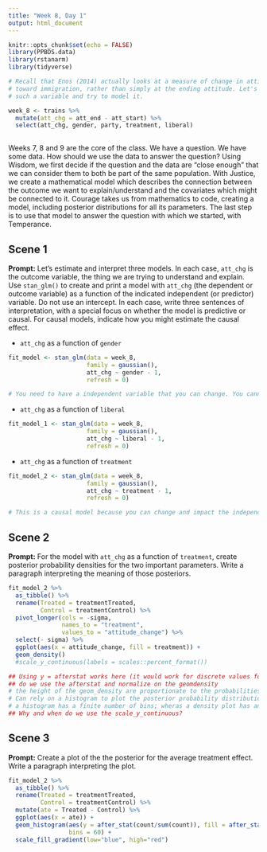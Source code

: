 ```yaml
---
title: "Week 8, Day 1"
output: html_document
---
```


```r
knitr::opts_chunk$set(echo = FALSE)
library(PPBDS.data)
library(rstanarm)
library(tidyverse)

# Recall that Enos (2014) actually looks at a measure of change in attitude
# toward immigration, rather than simply at the ending attitude. Let's create
# such a variable and try to model it.

week_8 <- trains %>% 
  mutate(att_chg = att_end - att_start) %>% 
  select(att_chg, gender, party, treatment, liberal)
  
```

Weeks 7, 8 and 9 are the core of the class. We have a question. We have some data. How should we use the data to answer the question? Using Wisdom, we first decide if the question and the data are "close enough" that we can consider them to both be part of the same population. With Justice, we create a mathematical model which describes the connection between the outcome we want to explain/understand and the covariates which might be connected to it. Courage takes us from mathematics to code, creating a model, including posterior distributions for all its parameters. The last step is to use that model to answer the question with which we started, with Temperance.




## Scene 1

**Prompt:** Let's estimate and interpret three models. In each case, `att_chg` is the outcome variable, the thing we are trying to understand and explain. Use `stan_glm()` to create and print a model with `att_chg` (the dependent or outcome variable) as a function of the indicated independent (or predictor) variable. Do not use an intercept. In each case, write three sentences of interpretation, with a special focus on whether the model is predictive or causal. For causal models, indicate how you might estimate the causal effect.

* `att_chg` as a function of `gender`
```r
fit_model <- stan_glm(data = week_8,
                      family = gaussian(),
                      att_chg ~ gender - 1,
                      refresh = 0)

# You need to have a independent variable that you can change. You cannot manipulate gender, and can merely observe it and predict its effect on attention change. Predictive because we weren't randomly assining gender.
```


* `att_chg` as a function of `liberal`
```r
fit_model_1 <- stan_glm(data = week_8,
                      family = gaussian(),
                      att_chg ~ liberal - 1,
                      refresh = 0)
```


* `att_chg` as a function of `treatment`
```r
fit_model_2 <- stan_glm(data = week_8,
                      family = gaussian(),
                      att_chg ~ treatment - 1,
                      refresh = 0)

# This is a causal model because you can change and impact the independent variable.


```





## Scene 2

**Prompt:** For the model with `att_chg` as a function of `treatment`, create posterior probability densities for the two important parameters. Write a paragraph interpreting the meaning of those posteriors. 


```r
fit_model_2 %>%
  as_tibble() %>%
  rename(Treated = treatmentTreated,
         Control = treatmentControl) %>%
  pivot_longer(cols = -sigma,
               names_to = "treatment",
               values_to = "attitude_change") %>%
  select(- sigma) %>%
  ggplot(aes(x = attitude_change, fill = treatment)) +
  geom_density() 
  #scale_y_continuous(labels = scales::percent_format()) 

## Using y = afterstat works here (it would work for discrete values for geom_histogram + geom_density); after_stat(count/sum(count)) is usually used with histograms and density
## do we use the afterstat and normalize on the geomdensity
# the height of the geom_density are proportionate to the probabilities
# Can rely on a histogram to plot the posterior probability distribution (density and probability are different things that are proportional)
# a histogram has a finite number of bins; wheras a density plot has an infinite number of values on the x axis
## Why and when do we use the scale_y_continuous?
```


## Scene 3

**Prompt:** Create a plot of the the posterior for the average treatment effect. Write a paragraph interpreting the plot.


```r
fit_model_2 %>%
  as_tibble() %>%
  rename(Treated = treatmentTreated,
         Control = treatmentControl) %>%
  mutate(ate = Treated - Control) %>%
  ggplot(aes(x = ate)) +
  geom_histogram(aes(y = after_stat(count/sum(count)), fill = after_stat(count)), 
                 bins = 60) +
  scale_fill_gradient(low="blue", high="red")

```


